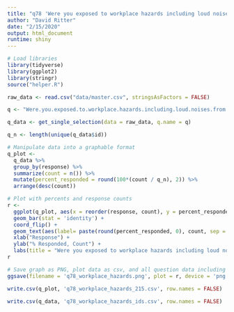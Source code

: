 ```yaml
---
title: "q78 'Were you exposed to workplace hazards including loud noises from firearms/factories/etc, chemicals, exposed to burn pits during war, or working hazardous environments that could impair any of your five senses and clinical health?'"
author: "David Ritter"
date: "2/15/2020"
output: html_document
runtime: shiny
---
```


```r
# Load libraries
library(tidyverse)
library(ggplot2)
library(stringr)
source("helper.R")
```

```r
raw_data <- read.csv("data/master.csv", stringsAsFactors = FALSE)
```

```r
q <- "Were.you.exposed.to.workplace.hazards.including.loud.noises.from.firearms.factories.etc..chemicals..exposed.to.burn.pits.during.war..or.working.hazardous.environments.that.could.impair.any.of.your.five.senses.and.clinical.health."

q_data <- get_single_selection(data = raw_data, q.name = q)

q_n <- length(unique(q_data$id))
```

```r
# Manipulate data into a graphable format
q_plot <-
  q_data %>%
  group_by(response) %>%
  summarize(count = n()) %>%
  mutate(percent_responded = round(100*(count / q_n), 2)) %>%
  arrange(desc(count))
```

```r
# Plot with percents and response counts
r <- 
  ggplot(q_plot, aes(x = reorder(response, count), y = percent_responded)) +
  geom_bar(stat = 'identity') +
  coord_flip() +
  geom_text(aes(label= paste(round(percent_responded, 0), count, sep = "%:"))) +
  xlab("Response") +
  ylab("% Responded, Count") +
  labs(title = "Were you exposed to workplace hazards including loud noises from firearms/factories/etc, chemicals, exposed to burn pits during war, or working hazardous environments that could impair any of your five senses and clinical health?", subtitle = q_n)
r
```

```r
# Save graph as PNG, plot data as csv, and all question data including response IDs as csv (save question n and N at end of plot file as "_x.x")
ggsave(filename = 'q78_workplace_hazards.png', plot = r, device = 'png')

write.csv(q_plot, 'q78_workplace_hazards_215.csv', row.names = FALSE)

write.csv(q_data, 'q78_workplace_hazards_ids.csv', row.names = FALSE)
```
